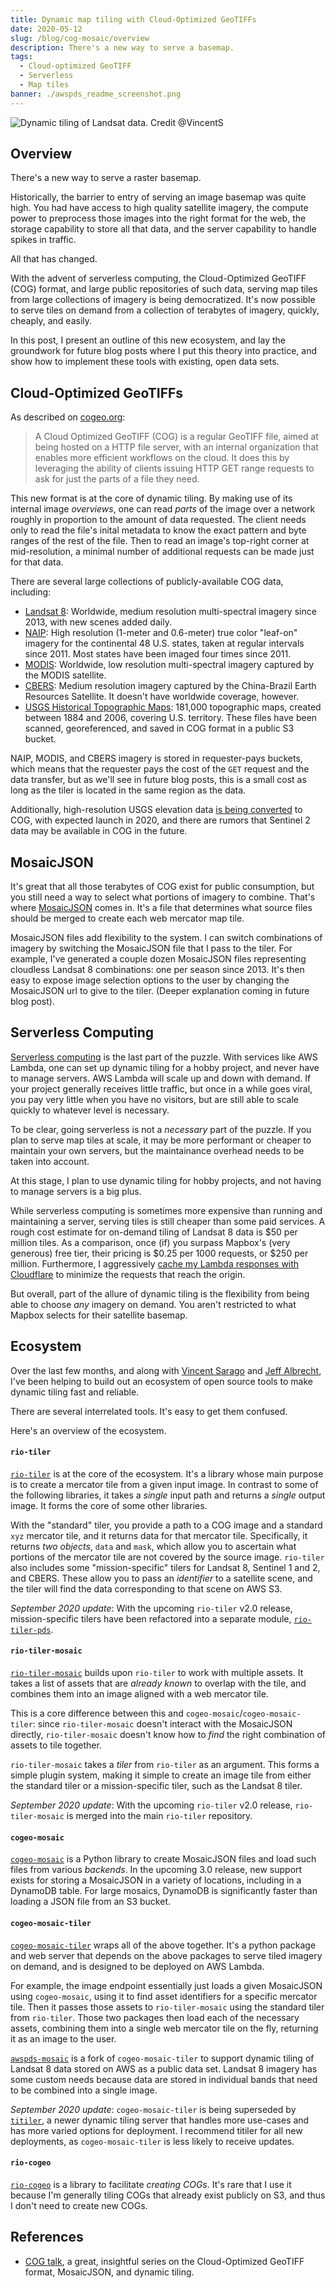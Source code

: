 ```yaml
---
title: Dynamic map tiling with Cloud-Optimized GeoTIFFs
date: 2020-05-12
slug: /blog/cog-mosaic/overview
description: There's a new way to serve a basemap.
tags:
  - Cloud-optimized GeoTIFF
  - Serverless
  - Map tiles
banner: ./awspds_readme_screenshot.png
---
```


![Dynamic tiling of Landsat data. Credit @_VincentS_](./awspds_readme_screenshot.png)

## Overview

There's a new way to serve a raster basemap.

Historically, the barrier to entry of serving an image basemap was
quite high. You had have access to high quality satellite imagery, the compute
power to preprocess those images into the right format for the web, the storage
capability to store all that data, and the server capability to handle spikes in
traffic.

All that has changed.

With the advent of serverless computing, the Cloud-Optimized GeoTIFF (COG)
format, and large public repositories of such data, serving map tiles from large
collections of imagery is being democratized. It's now possible to serve tiles
on demand from a collection of terabytes of imagery, quickly, cheaply, and
easily.

In this post, I present an outline of this new ecosystem, and lay the groundwork
for future blog posts where I put this theory into practice, and show how to
implement these tools with existing, open data sets.

## Cloud-Optimized GeoTIFFs

As described on [cogeo.org](https://www.cogeo.org/):

> A Cloud Optimized GeoTIFF (COG) is a regular GeoTIFF file, aimed at being hosted on a HTTP file server, with an internal organization that enables more efficient workflows on the cloud. It does this by leveraging the ability of clients issuing ​HTTP GET range requests to ask for just the parts of a file they need.

This new format is at the core of dynamic tiling. By making use of its internal
image _overviews_, one can read _parts_ of the image over a network roughly in
proportion to the amount of data requested. The client needs only to read the
file's inital metadata to know the exact pattern and byte ranges of the rest of
the file. Then to read an image's top-right corner at mid-resolution, a minimal
number of additional requests can be made just for that data.

There are several large collections of publicly-available COG data, including:

- [Landsat 8][landsat8_aws]: Worldwide, medium resolution multi-spectral imagery since 2013, with new scenes added daily.
- [NAIP][naip_aws]: High resolution (1-meter and 0.6-meter) true color "leaf-on" imagery for the continental 48 U.S. states, taken at regular intervals since 2011. Most states have been imaged four times since 2011.
- [MODIS][modis_aws]: Worldwide, low resolution multi-spectral imagery captured by the MODIS satellite.
- [CBERS][cbers_aws]: Medium resolution imagery captured by the China-Brazil Earth Resources Satellite. It doesn't have worldwide coverage, however.
- [USGS Historical Topographic Maps][usgs_htmc]: 181,000 topographic maps, created between 1884 and 2006, covering U.S. territory. These files have been scanned, georeferenced, and saved in COG format in a public S3 bucket.

NAIP, MODIS, and CBERS imagery is stored in requester-pays buckets, which means
that the requester pays the cost of the `GET` request and the data transfer, but
as we'll see in future blog posts, this is a small cost as long as the tiler is
located in the same region as the data.

Additionally, high-resolution USGS elevation data [is being
converted][usgs_3dep_cog] to COG, with expected launch in 2020, and there are
rumors that Sentinel 2 data may be available in COG in the future.

[landsat8_aws]: https://registry.opendata.aws/landsat-8/
[naip_aws]: https://registry.opendata.aws/naip/
[modis_aws]: https://registry.opendata.aws/modis-astraea/
[cbers_aws]: https://registry.opendata.aws/cbers/
[usgs_3dep_cog]: https://www.usgs.gov/news/usgs-digital-elevation-models-dem-switching-new-distribution-format
[usgs_htmc]: https://www.usgs.gov/core-science-systems/ngp/topo-maps/historical-topographic-map-collection?qt-science_support_page_related_con=0

## MosaicJSON

It's great that all those terabytes of COG exist for public consumption, but you
still need a way to select what portions of imagery to combine. That's where
[MosaicJSON][mosaicjson] comes in. It's a file that determines what source files
should be merged to create each web mercator map tile.

MosaicJSON files add flexibility to the system. I can switch combinations of
imagery by switching the MosaicJSON file that I pass to the tiler. For example,
I've generated a couple dozen MosaicJSON files representing cloudless Landsat 8
combinations: one per season since 2013. It's then easy to expose image
selection options to the user by changing the MosaicJSON url to give to the
tiler. (Deeper explanation coming in future blog post).

[mosaicjson]: https://github.com/developmentseed/mosaicjson-spec

## Serverless Computing

[Serverless computing][serverless_computing] is the last part of the puzzle.
With services like AWS Lambda, one can set up dynamic tiling for a hobby
project, and never have to manage servers. AWS Lambda will scale up and down
with demand. If your project generally receives little traffic, but once in a
while goes viral, you pay very little when you have no visitors, but are still
able to scale quickly to whatever level is necessary.

To be clear, going serverless is not a _necessary_ part of the puzzle. If you
plan to serve map tiles at scale, it may be more performant or cheaper to
maintain your own servers, but the maintainance overhead needs to be taken into
account.

At this stage, I plan to use dynamic tiling for hobby projects, and not having
to manage servers is a big plus.

While serverless computing is sometimes more expensive than running and
maintaining a server, serving tiles is still cheaper than some paid services. A
rough cost estimate for on-demand tiling of Landsat 8 data is $50 per million
tiles. As a comparison, once (if) you surpass Mapbox's (very generous) free
tier, their pricing is $0.25 per 1000 requests, or $250 per million.
Furthermore, I aggressively [cache my Lambda responses with
Cloudflare][cache_cloudflare] to minimize the requests that reach the origin.

[cache_cloudflare]: /blog/caching-lambda-functions-cloudflare

But overall, part of the allure of dynamic tiling is the flexibility from being
able to choose _any_ imagery on demand. You aren't restricted to what Mapbox
selects for their satellite basemap.

[serverless_computing]: https://en.wikipedia.org/wiki/Serverless_computing

## Ecosystem

Over the last few months, and along with [Vincent Sarago][vincent_sarago] and
[Jeff Albrecht][jeff_albrecht], I've been helping to build out an ecosystem of
open source tools to make dynamic tiling fast and reliable.

[vincent_sarago]: https://twitter.com/_vincents_
[jeff_albrecht]: https://github.com/geospatial-jeff

There are several interrelated tools. It's easy to get them confused.

Here's an overview of the ecosystem.

#### `rio-tiler`

[`rio-tiler`][rio-tiler] is at the core of the ecosystem. It's a library whose
main purpose is to create a mercator tile from a given input image. In contrast
to some of the following libraries, it takes a _single_ input path and returns a
_single_ output image. It forms the core of some other libraries.

With the "standard" tiler, you provide a path to a COG image and a standard
`xyz` mercator tile, and it returns data for that mercator tile. Specifically,
it returns _two objects_, `data` and `mask`, which allow you to ascertain what
portions of the mercator tile are not covered by the source image. `rio-tiler`
also includes some "mission-specific" tilers for Landsat 8, Sentinel 1 and 2,
and CBERS. These allow you to pass an _identifier_ to a satellite scene, and the
tiler will find the data corresponding to that scene on AWS S3.

[rio-tiler]: https://github.com/cogeotiff/rio-tiler

_September 2020 update_: With the upcoming `rio-tiler` v2.0 release,
mission-specific tilers have been refactored into a separate module,
[`rio-tiler-pds`][rio-tiler-pds].

[rio-tiler-pds]: https://github.com/cogeotiff/rio-tiler-pds

#### `rio-tiler-mosaic`

[`rio-tiler-mosaic`][rio-tiler-mosaic] builds upon `rio-tiler` to work with
multiple assets. It takes a list of assets that are _already known_ to overlap
with the tile, and combines them into an image aligned with a web mercator tile.

This is a core difference between this and `cogeo-mosaic`/`cogeo-mosaic-tiler`:
since `rio-tiler-mosaic` doesn't interact with the MosaicJSON directly,
`rio-tiler-mosaic` doesn't know how to _find_ the right combination of assets to
tile together.

`rio-tiler-mosaic` takes a _tiler_ from `rio-tiler` as an argument. This forms a
simple plugin system, making it simple to create an image tile from either the
standard tiler or a mission-specific tiler, such as the Landsat 8 tiler.

[rio-tiler-mosaic]: https://github.com/cogeotiff/rio-tiler-mosaic

_September 2020 update_: With the upcoming `rio-tiler` v2.0 release,
`rio-tiler-mosaic` is merged into the main `rio-tiler` repository.

#### `cogeo-mosaic`

[`cogeo-mosaic`][cogeo-mosaic] is a Python library to create MosaicJSON files
and load such files from various _backends_. In the upcoming 3.0 release, new
support exists for storing a MosaicJSON in a variety of locations, including in
a DynamoDB table. For large mosaics, DynamoDB is significantly faster than
loading a JSON file from an S3 bucket.

[cogeo-mosaic]: https://github.com/developmentseed/cogeo-mosaic

#### `cogeo-mosaic-tiler`

[`cogeo-mosaic-tiler`][cogeo-mosaic-tiler] wraps all of the above together. It's
a python package and web server that depends on the above packages to serve
tiled imagery on demand, and is designed to be deployed on AWS Lambda.

For example, the image endpoint essentially just loads a given MosaicJSON using
`cogeo-mosaic`, using it to find asset identifiers for a specific mercator tile.
Then it passes those assets to `rio-tiler-mosaic` using the standard tiler from
`rio-tiler`. Those two packages then load each of the necessary assets,
combining them into a single web mercator tile on the fly, returning it as an
image to the user.

[`awspds-mosaic`][awspds-mosaic] is a fork of `cogeo-mosaic-tiler` to support
dynamic tiling of Landsat 8 data stored on AWS as a public data set. Landsat 8
imagery has some custom needs because data are stored in individual bands that
need to be combined into a single image.

[cogeo-mosaic-tiler]: https://github.com/developmentseed/cogeo-mosaic-tiler
[awspds-mosaic]: https://github.com/developmentseed/awspds-mosaic

_September 2020 update_: `cogeo-mosaic-tiler` is being superseded by
[`titiler`][titiler], a newer dynamic tiling server that handles more use-cases
and has more varied options for deployment. I recommend titiler for all new
deployments, as `cogeo-mosaic-tiler` is less likely to receive updates.

[titiler]: https://github.com/developmentseed/titiler

#### `rio-cogeo`

[`rio-cogeo`][rio-cogeo] is a library to facilitate _creating COGs_. It's rare
that I use it because I'm generally tiling COGs that already exist publicly on
S3, and thus I don't need to create new COGs.

[rio-cogeo]: https://github.com/cogeotiff/rio-cogeo

## References

- [COG talk][cog_1], a great, insightful series on the Cloud-Optimized GeoTIFF format, MosaicJSON, and dynamic tiling.

[cog_1]: https://medium.com/devseed/cog-talk-part-1-whats-new-941facbcd3d1
